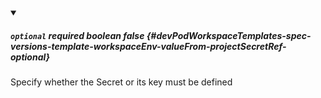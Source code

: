
<details className="config-field" data-expandable="false" open>
<summary>

##### `optional` <span className="config-field-required" data-required="false">required</span> <span className="config-field-type">boolean</span> <span className="config-field-default">false</span> <span className="config-field-enum"></span> {#devPodWorkspaceTemplates-spec-versions-template-workspaceEnv-valueFrom-projectSecretRef-optional}

Specify whether the Secret or its key must be defined

</summary>



</details>
